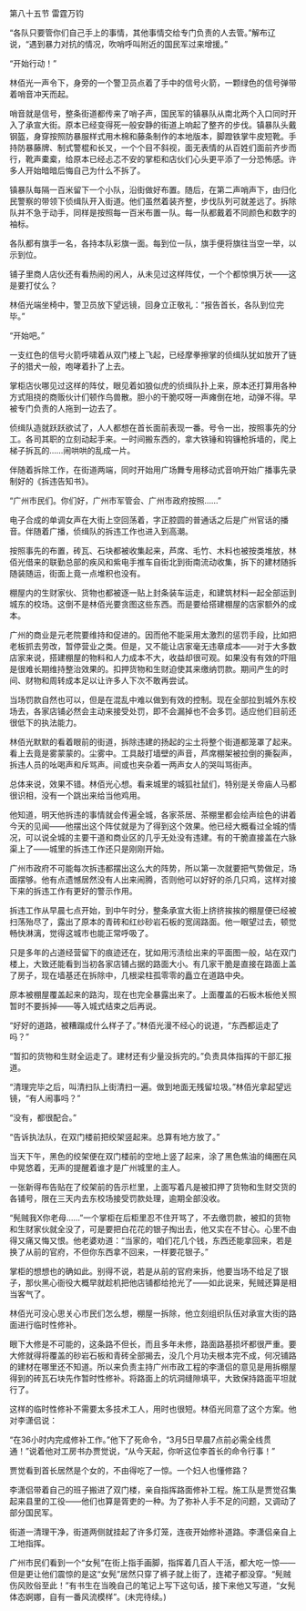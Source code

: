 

第八十五节 雷霆万钧

“各队只要管你们自己手上的事情，其他事情交给专门负责的人去管。”解布辽说，“遇到暴力对抗的情况，吹哨呼叫附近的国民军过来增援。”

“开始行动！”

林佰光一声令下，身旁的一个警卫员点着了手中的信号火箭，一颗绿色的信号弹带着哨音冲天而起。

哨音就是信号，整条街道都传来了哨子声，国民军的镇暴队从南北两个入口同时开入了承宣大街。原本已经变得死一般安静的街道上响起了整齐的步伐。镇暴队头戴钢盔，身穿按照防暴服样式用木棉和藤条制作的本地版本，脚蹬铁掌牛皮短靴。手持防暴藤牌、制式警棍和长叉，一个个目不斜视，面无表情的从百姓们面前齐步而行，靴声橐槖，给原本已经忐忑不安的掌柜和店伙们心头更平添了一分恐怖感。许多人开始暗暗后悔自己为什么不拆了。

镇暴队每隔一百米留下一个小队，沿街做好布置。随后，在第二声哨声下，由归化民警察的带领下侦缉队开入街道。他们虽然着装齐整，步伐队列可就差远了。拆除队并不急于动手，同样是按照每一百米布置一队。每一队都戴着不同颜色和数字的袖标。

各队都有旗手一名，各持本队彩旗一面。每到位一队，旗手便将旗往当空一举，以示到位。

铺子里商人店伙还有看热闹的闲人，从未见过这样阵仗，一个个都惊惧万状――这是要打仗么？

林佰光端坐椅中，警卫员放下望远镜，回身立正敬礼：“报告首长，各队到位完毕。”

“开始吧。”

一支红色的信号火箭呼啸着从双门楼上飞起，已经摩拳擦掌的侦缉队犹如放开了链子的猎犬一般，咆哮着扑了上去。

掌柜店伙哪见过这样的阵仗，眼见着如狼似虎的侦缉队扑上来，原本还打算用各种方式阻挠的商贩伙计们顿作鸟兽散。胆小的干脆哎呀一声瘫倒在地，动弹不得。早被专门负责的人拖到一边去了。

侦缉队造就跃跃欲试了，人人都想在首长面前表现一番。号令一出，按照事先的分工。各司其职的立刻动起手来。一时间搬东西的，拿大铁锤和钩镰枪拆墙的，爬上梯子拆瓦的……闹哄哄的乱成一片。

伴随着拆除工作，在街道两端，同时开始用广场舞专用移动式音响开始广播事先录制好的《拆违告知书》。

“广州市民们。你们好，广州市军管会、广州市政府按照……”

电子合成的单调女声在大街上空回荡着，字正腔圆的普通话之后是广州官话的播音。伴随着广播，侦缉队的拆违工作也进入到高潮。

按照事先的布置，砖瓦、石块都被收集起来，芦席、毛竹、木料也被按类堆放，林佰光借来的联勤总部的疾风和紫电手推车自街北到街南流动收集，拆下的建材随拆随装随运，街面上竟一点堆积也没有。

棚屋内的生财家伙、货物也都被逐一贴上封条装车运走，和建筑材料一起全部运到城东的校场。这倒不是林佰光要贪图这些东西。而是要给搭建棚屋的店家额外的成本。

广州的商业是元老院要维持和促进的。因而他不能采用太激烈的惩罚手段，比如把老板抓去劳改，暂停营业之类。但是，又不能让店家毫无违章成本――对于大多数店家来说，搭建棚屋的物料和人力成本不大，收益却很可观。如果没有有效的吓阻是很难长期维持整治效果的。扣押货物和生财迫使其来缴纳罚款。期间产生的时间、财物和周转成本足以让许多人下次不敢再尝试。

当场罚款自然也可以，但是在混乱中难以做到有效的控制。现在全部拉到城外东校场去，各家店铺必然会主动来接受处罚，即不会漏掉也不会多罚。适应他们目前还很低下的执法能力。

林佰光默默的看着眼前的街道，拆除违建的扬起的尘土将整个街道都笼罩了起来。看上去竟是雾蒙蒙的。尘雾中。工具敲打墙壁的声音，芦席棚架被拉倒的撕裂声，拆违人员的吆喝声和斥骂声。间或也夹杂着一两声女人的哭叫骂街声。

总体来说，效果不错。林佰光心想。看来城里的城狐社鼠们，特别是关帝庙人马都很识相，没有一个跳出来给当他鸡用。

他知道，明天他拆违的事情就会传遍全城，各家茶居、茶棚里都会绘声绘色的讲着今天的见闻――他摆出这个阵仗就是为了得到这个效果。他已经大概看过全城的情况，可以说全城的主要干道和商业区的几乎无处没有违建。有的干脆直接盖在六脉渠上了――城里的拆违工作还只是刚刚开始。

广州市政府不可能每次拆违都摆出这么大的阵势，所以第一次就要把气势做足，场面摆够。他有点遗憾居然没有人出来闹腾，否则他可以好好的杀几只鸡，这样对接下来的拆违工作有更好的警示作用。

拆违工作从早晨七点开始，到中午时分，整条承宣大街上挤挤挨挨的棚屋便已经被扫荡殆尽了，露出了原本的青砖和红纱砂岩石板的宽阔路面。他一眼望过去，顿觉畅快淋漓，觉得这城市也能正常呼吸了。

只是多年的占道经营留下的痕迹还在，犹如用污渍绘出来的平面图一般，站在双门楼上，大致还能看到当初各家店铺占据的路面大小。有几家干脆是直接在路面上盖了房子，现在墙基还在拆除中，几根梁柱孤零零的矗立在道路中央。

原本被棚屋覆盖起来的路沟，现在也完全暴露出来了。上面覆盖的石板木板他关照暂时不要拆掉――等入城式结束之后再说。

“好好的道路，被糟蹋成什么样子了。”林佰光漫不经心的说道，“东西都运走了吗？”

“暂扣的货物和生财全运走了。建材还有少量没拆完的。”负责具体指挥的干部汇报道。

“清理完毕之后，叫清扫队上街清扫一遍。做到地面无残留垃圾。”林佰光拿起望远镜，“有人闹事吗？”

“没有，都很配合。”

“告诉执法队，在双门楼前把绞架竖起来。总算有地方放了。”

当天下午，黑色的绞架便在双门楼前的空地上竖了起来，涂了黑色焦油的绳圈在风中晃悠着，无声的提醒着谁才是广州城里的主人。

一张新得布告贴在了绞架前的告示栏里，上面写着凡是被扣押了货物和生财交货的各铺号，限在三天内去东校场接受罚款处理，逾期全部没收。

“髡贼我X你老母……”一个掌柜在后柜里忍不住开骂了，不去缴罚款，被扣的货物和生财家伙就全没了，可是要把白花花的银子掏出去，他又实在不甘心。心里不由得又痛又悔又恨。他老婆劝道：“当家的，咱们花几个钱，东西还能拿回来，若是换了从前的官府，不但你东西拿不回来，一样要花银子。”

掌柜的想想也的确如此。别得不说，若是从前的官府来拆，他要当场不给足了银子，那伙黑心衙役大概早就趁机把他店铺都给抢光了――如此说来，髡贼还算是相当客气了。

林佰光可没心思关心市民们怎么想，棚屋一拆除，他立刻组织队伍对承宣大街的路面进行临时性修补。

眼下大修是不可能的，这条路不但长，而且多年未修，路面路基损坏都很严重。要大修就得将覆盖的砂岩石板和青砖全部揭去，没几个月功夫根本完不成，何况铺路的建材在哪里还不知道。所以来负责主持广州市政工程的李潇侣的意见是用拆棚屋得到的砖瓦石块先作暂时性修补。将路面上的坑洞缝隙填平，大致保持路面平坦就行了。

这样的临时性修补不需要太多技术工人，用时也很短。林佰光同意了这个方案。他对李潇侣说：

“在36小时内完成修补工作。”他下了死命令，“3月5日早晨7点前必需全线贯通！”说着他对工房书办贾觉说，“从今天起，你听这位李首长的命令行事！”

贾觉看到首长居然是个女的，不由得吃了一惊。一个妇人也懂修路？

李潇侣带着自己的班子搬进了双门楼，亲自指挥路面修补工程。施工队是贾觉召集起来县里的工役――他们也算是胥吏的一种。为了弥补人手不足的问题，又调动了部分国民军。

街道一清理干净，街道两侧就挂起了许多灯笼，连夜开始修补道路。李潇侣亲自上工地指挥。

广州市民们看到一个“女髡”在街上指手画脚，指挥着几百人干活，都大吃一惊――但是更让他们震惊的是这“女髡”居然只穿了裤子就上街了，连裙子都没穿。“髡贼伤风败俗至此！”有书生在当晚自己的笔记上写下这句话，接下来他又写道，“女髡体态婀娜，自有一番风流模样”。(未完待续。)

